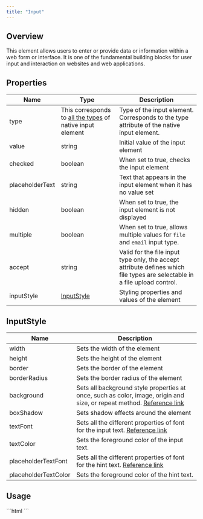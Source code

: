 ```yaml
---
title: "Input"
---
```


## Overview

This element allows users to enter or provide data or information within a web form or interface. It is one of the fundamental building blocks for user input and interaction on websites and web applications.

## Properties

| Name            | Type                                                                                                                                     | Description                                                                                                                |
| --------------- | ---------------------------------------------------------------------------------------------------------------------------------------- | -------------------------------------------------------------------------------------------------------------------------- |
| type            | This corresponds to [all the types](https://developer.mozilla.org/en-US/docs/Web/HTML/Element/input#input_types) of native input element | Type of the input element. Corresponds to the type attribute of the native input element.                                  |
| value           | string                                                                                                                                   | Initial value of the input element                                                                                         |
| checked         | boolean                                                                                                                                  | When set to true, checks the input element                                                                                 |
| placeholderText | string                                                                                                                                   | Text that appears in the input element when it has no value set                                                            |
| hidden          | boolean                                                                                                                                  | When set to true, the input element is not displayed                                                                       |
| multiple        | boolean                                                                                                                                  | When set to true, allows multiple values for `file` and `email` input type.                                                |
| accept          | string                                                                                                                                   | Valid for the file input type only, the accept attribute defines which file types are selectable in a file upload control. |
| inputStyle      | [InputStyle](/ui-kit/angular/input#inputstyle)                                                                                      | Styling properties and values of the element                                                                               |

## InputStyle

| Name                 | Description                                                                                                                                                                          |
| -------------------- | ------------------------------------------------------------------------------------------------------------------------------------------------------------------------------------ |
| width                | Sets the width of the element                                                                                                                                                        |
| height               | Sets the height of the element                                                                                                                                                       |
| border               | Sets the border of the element                                                                                                                                                       |
| borderRadius         | Sets the border radius of the element                                                                                                                                                |
| background           | Sets all background style properties at once, such as color, image, origin and size, or repeat method. [Reference link](https://developer.mozilla.org/en-US/docs/Web/CSS/background) |
| boxShadow            | Sets shadow effects around the element                                                                                                                                               |
| textFont             | Sets all the different properties of font for the input text. [Reference link](https://developer.mozilla.org/en-US/docs/Web/CSS/font)                                                |
| textColor            | Sets the foreground color of the input text.                                                                                                                                         |
| placeholderTextFont  | Sets all the different properties of font for the hint text. [Reference link](https://developer.mozilla.org/en-US/docs/Web/CSS/font)                                                 |
| placeholderTextColor | Sets the foreground color of the hint text.                                                                                                                                          |

## Usage

<Tabs>
<Tab title="HTML">
```html
<cometchat-input
[type]="'email'" 
[placeholderText]="'Please enter your email id'"  
></cometchat-input>
```

</Tab>

</Tabs>
